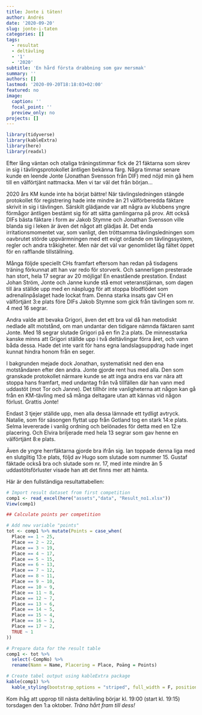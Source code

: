 ```yaml
---
title: Jonte i täten!
author: Andrés
date: '2020-09-20'
slug: jonte-i-taten
categories: []
tags:
  - resultat
  - deltävling
  - '1'
  - '2020'
subtitle: 'En hård första drabbning som gav mersmak'
summary: ''
authors: []
lastmod: '2020-09-20T18:18:03+02:00'
featured: no
image:
  caption: ''
  focal_point: ''
  preview_only: no
projects: []
---
```


```r
library(tidyverse)
library(kableExtra)
library(here)
library(readxl)
```


Efter lång väntan och otaliga träningstimmar fick de 21 fäktarna som skrev in sig i tävlingsprotokollet äntligen bekänna färg. Några timmar senare kunde en leende Jonte (Jonathan Svensson från DIF) med nöjd min gå hem till en välförtjänt nattmacka. Men vi tar väl det från början...  

2020 års KM kunde inte ha börjat bättre! När tävlingsledningen stängde protokollet för registrering hade inte mindre än 21 välförberedda fäktare skrivit in sig i tävlingen. Särskilt glädjande var att några av klubbens yngre förmågor äntligen bestämt sig för att sätta gamlingarna på prov. Att också DIFs bästa fäktare i form av Jakob Stymne och Jonathan Svensson ville blanda sig i leken är även det något att glädjas åt. Det enda irritationsmomentet var, som vanligt, den tröttsamma tävlingsledningen som oavbrutet störde uppvärmningen med ett evigt ordande om tävlingssystem, regler och andra tråkigheter. Men när det väl var genomlidet låg fältet öppet för en rafflande tillställning.  

Många följde speciellt CHs framfart eftersom han redan på tisdagens träning förkunnat att han var redo för storverk. Och sannerligen presterade han stort, hela 17 segrar av 20 möjliga! En enastående prestation. Endast Johan Ström, Jonte och Janne kunde stå emot veteranstjärnan, som dagen till ära ställde upp med en näsplugg för att stoppa blodflödet som adrenalinpåslaget hade lockat fram. Denna starka insats gav CH en välförtjänt 3:e plats före DIFs Jakob Stymne som gick från tävlingen som nr. 4 med 16 segrar.  

Andra valde att bevaka Grigori, även det ett bra val då han metodiskt nedlade allt motstånd, om man undantar den tidigare nämnda fäktaren samt Jonte. Med 18 segrar slutade Grigori på en fin 2:a plats. De minnesstarka kanske minns att Grigori ställde upp i två deltävlingar förra året, och vann båda dessa. Hade  det inte varit för hans egna landslagsuppdrag hade inget kunnat hindra  honom från en seger.  

I bakgrunden mejade dock Jonathan, systematiskt ned den ena motståndaren efter den andra. Jonte gjorde rent hus med alla. Den som granskade protokollet närmare kunde se att inga andra ens var nära att stoppa hans framfart, med undantag från två tillfällen där han vann med uddastöt (mot Tor och Janne). Det tillhör inte vanligheterna att någon kan gå från en KM-tävling med så många deltagare utan att kännas vid någon förlust. Grattis Jonte!  

Endast 3 tjejer ställde upp, men alla dessa lämnade ett tydligt avtryck. Natalie, som för säsongen flyttat upp från Gotland tog en stark 14:e plats. Selma levererade i vanlig ordning och belönades för detta med en 12:e placering. Och Elvira briljerade med hela 13 segrar som gav henne en välförtjänt 8:e plats.  

Även de yngre herrfäktarna gjorde bra ifrån sig. Ian toppade denna liga med en slutgiltig 13:e plats, följd av Hugo som slutade som nummer 15. Gustaf fäktade också bra och slutade som nr. 17, med inte mindre än 5 uddastötsförluster visade han att det finns mer att hämta.

Här är den fullständiga resultattabellen:

```r
# Import result dataset from first competition
comp1 <- read_excel(here("assets","data", "Result_no1.xlsx"))
View(comp1)

## Calculate points per competition

# Add new variable "points"
tot <- comp1 %>% mutate(Points = case_when(
  Place == 1 ~ 25,
  Place == 2 ~ 22,
  Place == 3 ~ 19,
  Place == 4 ~ 17,
  Place == 5 ~ 15,
  Place == 6 ~ 13,
  Place == 7 ~ 12,
  Place == 8 ~ 11,
  Place == 9 ~ 10,
  Place == 10 ~ 9,
  Place == 11 ~ 8,
  Place == 12 ~ 7,
  Place == 13 ~ 6,
  Place == 14 ~ 5,
  Place == 15 ~ 4,
  Place == 16 ~ 3,
  Place == 17 ~ 2,
  TRUE ~ 1
))

# Prepare data for the result table
comp1 <- tot %>% 
  select(-CompNo) %>% 
  rename(Namn = Name, Placering = Place, Poäng = Points)

# Create tabel output using kableExtra package
kable(comp1) %>%
  kable_styling(bootstrap_options = "striped", full_width = F, position = "left")


```

Kom ihåg att upprop till nästa deltävling börjar kl. 19:00 (start kl. 19:15) torsdagen den 1:a oktober. *Träna hårt fram till dess!*  
